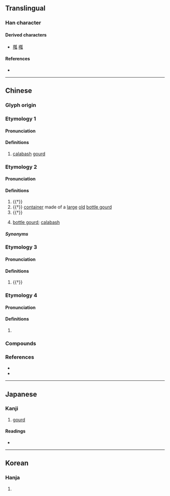 {{character info}}
==Translingual==

===Han character===
{{Han char|rn=97|rad=瓜|as=06|sn=11|four=42230|canj=KSHVO|ids=⿰夸瓜}}

====Derived characters====
* [[摦]] [[槬]]

====References====
* {{Han ref|kx=0746.200|dkj=21392|dj=1155.070|hdz=42655.100|uh=74E0|ud=29920|bh=B27D|bd=45693}}

----

==Chinese==
{{zh-forms}}

===Glyph origin===
{{Han etym}}

===Etymology 1===

====Pronunciation====
{{zh-pron
|m=hù
|c=wu6
|mc=2
|oc=1,2
|cat=n
}}

====Definitions====
{{zh-hanzi}}

# [[calabash]] [[gourd]]

===Etymology 2===

====Pronunciation====
{{zh-pron
|m=hú
|c=wu4
|h=pfs=phù
|mc=1
|oc=n,1
|cat=n
}}

====Definitions====
{{zh-hanzi}}

# {{†}} {{zh-used|瓠蘆|dot=,}} {{zh-alt-form|葫蘆|[[bottle gourd]]; [[calabash]]|nocap=y}}
# {{†}} [[container]] made of a [[large]] [[old]] [[bottle gourd]]
# {{†}} {{zh-alt-form|壺|[[jar]]; [[jog]]}}
# {{lb|zh|Taiwanese Hakka}} [[bottle gourd]]; [[calabash]]

=====Synonyms=====
{{zh-dial|葫蘆}}

===Etymology 3===

====Pronunciation====
{{zh-pron
|m=huò
|c=wok6
|cat=
}}

====Definitions====
{{zh-hanzi}}

# {{†}} {{zh-only|瓠落|[[vast]]; [[spacious]]; [[frustrated]]}}

===Etymology 4===

====Pronunciation====
{{zh-pron
|m=gū
|cat=
}}

====Definitions====
{{zh-hanzi}}

# {{zh-only|瓠讘|a [[county]] during the [[Han]] dynasty}}

===Compounds===
{{zh-der|堅瓠|康瓠|槃瓠|瓠子|瓠巴|瓠果|瓠犀|瓠瓜|瓠肥|瓠落|瓠葉|盤瓠|盤瓠石室|苦瓠子}}

===References===
* {{R:twedu|A02611}}
* {{R:yue:Hanzi}}

----

==Japanese==

===Kanji===
{{ja-kanji|grade=|rs=瓜06}}

# [[gourd]]

====Readings====
* {{ja-readings|on=[[こ]] (ko), [[かく]] (kaku)|kun=[[ひさご]] (hisago)|nanori=}}

----

==Korean==

===Hanja===
{{ko-hanja|hangeul=호|eumhun=|rv=ho|mr=ho|y=ho}}

# {{rfdef|ko|sort=瓜06}}
